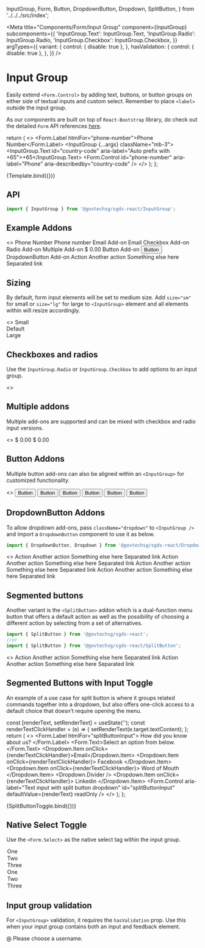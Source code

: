   InputGroup,
  Form,
  Button,
  DropdownButton,
  Dropdown,
  SplitButton,
} from '../../../src/index';

<Meta
  title="Components/Form/Input Group"
  component={InputGroup}
  subcomponents={{
    'InputGroup.Text': InputGroup.Text,
    'InputGroup.Radio': InputGroup.Radio,
    'InputGroup.Checkbox': InputGroup.Checkbox,
  }}
  argTypes={{
    variant: {
      control: { disable: true },
    },
    hasValidation: {
      control: { disable: true },
    },
  }}
/>

# Input Group

Easily extend `<Form.Control>` by adding text, buttons, or button groups on either side of textual inputs and custom select. Remember to place `<label>` outside the input group.

As our components are built on top of `React-Bootstrap` library, do check out the detailed `Form` API references <a href="https://react-bootstrap.github.io/forms/overview/" target="_blank">here</a>.

  return (
    <>
      <Form.Label htmlFor="phone-number">Phone Number</Form.Label>
      <InputGroup {...args} className="mb-3">
        <InputGroup.Text id="country-code" aria-label="Auto prefix with +65">+65</InputGroup.Text>
        <Form.Control
          id="phone-number"
          aria-label="Phone"
          aria-describedby="country-code"
        />
      </InputGroup>
    </>
  );
};

<Canvas>
  <Story name="Example" parameters={{ docs: { source: { type: 'code' } } }}>{Template.bind({})}</Story>
</Canvas>

## API

```jsx
import { InputGroup } from '@govtechsg/sgds-react/InputGroup';
```

<ArgsTable story="Example" />


## Example Addons

<Canvas>
  <Story name="More Addons">
    <>
      <Form.Label>Phone Number</Form.Label>
      <InputGroup className="mb-3">
        <InputGroup.Text id="basic-addon1">Phone number</InputGroup.Text>
          <Form.Control
            placeholder="Phone number"
            aria-label="Phone"
            aria-describedby="basic-addon1"
          />
      </InputGroup>
      <Form.Label>Email Add-on</Form.Label>
      <InputGroup className="mb-3">
        <InputGroup.Text id="basic-addon2">Email</InputGroup.Text>
          <Form.Control
            className="w-75"
            aria-label="Email"
            aria-describedby="basic-addon2"
          />
      </InputGroup>
      <Form.Label>Checkbox Add-on</Form.Label>
      <InputGroup className="mb-3">
        <InputGroup.Checkbox aria-label="Checkbox for following text input" />
          <Form.Control aria-label="Text input with checkbox" />
      </InputGroup>
      <Form.Label>Radio Add-on</Form.Label>
      <InputGroup className="mb-3">
        <InputGroup.Radio aria-label="Radio button for following text input" />
          <Form.Control aria-label="Text input with radio button" />
      </InputGroup>
      <Form.Label>Multiple Add-on</Form.Label>
      <InputGroup className="mb-3">
        <InputGroup.Text>$</InputGroup.Text>
        <InputGroup.Text>0.00</InputGroup.Text>
          <Form.Control aria-label="Dollar amount (with dot and two decimal places)" />
      </InputGroup>
      <Form.Label>Button Add-on</Form.Label>
      <InputGroup className="mb-3">
        <Button variant="outline-secondary" id="button-addon1">
          Button
        </Button>
          <Form.Control
            aria-label="Example text with button addon"
            aria-describedby="basic-addon1"
          />
      </InputGroup>
      <Form.Label>DropdownButton Add-on</Form.Label>
      <InputGroup className="mb-3 dropdown">
        <DropdownButton
          variant="outline-secondary"
          title="Dropdown"
          id="input-group-dropdown-1"
        >
          <Dropdown.Item href="#">Action</Dropdown.Item>
          <Dropdown.Item href="#">Another action</Dropdown.Item>
          <Dropdown.Item href="#">Something else here</Dropdown.Item>
          <Dropdown.Divider />
          <Dropdown.Item href="#" disabled>
            Separated link
          </Dropdown.Item>
        </DropdownButton>
          <Form.Control
            className="w-75"
            aria-label="Text input with dropdown button"
          />
      </InputGroup>
    </>
  </Story>
</Canvas>

## Sizing

By default, form input elements will be set to medium size. Add `size="sm"` for small or `size="lg"` for large to `<InputGroup>` element and all elements within will resize accordingly.

<Canvas>
  <Story name="Sizing">
    <>
      <InputGroup size="sm" className="mb-3">
        <InputGroup.Text id="inputGroup-sizing-sm">Small</InputGroup.Text>
        <Form.Control
          aria-label="Small"
          aria-describedby="inputGroup-sizing-sm"
        />
      </InputGroup>
      <br />
      <InputGroup className="mb-3">
        <InputGroup.Text id="inputGroup-sizing-default">
          Default
        </InputGroup.Text>
        <Form.Control
          aria-label="Default"
          aria-describedby="inputGroup-sizing-default"
        />
      </InputGroup>
      <br />
      <InputGroup size="lg">
        <InputGroup.Text id="inputGroup-sizing-lg">Large</InputGroup.Text>
        <Form.Control
          aria-label="Large"
          aria-describedby="inputGroup-sizing-sm"
        />
      </InputGroup>
    </>
  </Story>
</Canvas>

## Checkboxes and radios

Use the `InputGroup.Radio` or `InputGroup.Checkbox` to add options to an input group.

<Canvas>
  <Story name="Checkbox & Radio">
    <>
      <InputGroup className="mb-3">
        <InputGroup.Checkbox aria-label="Checkbox for following text input" />
        <Form.Control aria-label="Text input with checkbox" />
      </InputGroup>
      <InputGroup>
        <InputGroup.Radio aria-label="Radio button for following text input" />
        <Form.Control aria-label="Text input with radio button" />
      </InputGroup>
    </>
  </Story>
</Canvas>

## Multiple addons

Multiple add-ons are supported and can be mixed with checkbox and radio input versions.

<Canvas>
  <Story name="Multiple Addons">
    <>
      <InputGroup className="mb-3">
        <InputGroup.Text>$</InputGroup.Text>
        <InputGroup.Text>0.00</InputGroup.Text>
        <Form.Control aria-label="Dollar amount (with dot and two decimal places)" />
      </InputGroup>
      <InputGroup>
        <Form.Control aria-label="Dollar amount (with dot and two decimal places)" />
        <InputGroup.Text>$</InputGroup.Text>
        <InputGroup.Text>0.00</InputGroup.Text>
      </InputGroup>
    </>
  </Story>
</Canvas>

## Button Addons

Multiple button add-ons can also be aligned within an `<InputGroup>` for customized functionality.

<Canvas>
  <Story name="Button Addons">
    <>
      <InputGroup className="mb-3">
        <Button variant="outline-secondary" id="button-addon1">
          Button
        </Button>
        <Form.Control
          aria-label="Example text with button addon"
          aria-describedby="basic-addon1"
        />
      </InputGroup>
      <InputGroup className="mb-3">
        <Form.Control
          placeholder="Recipient's username"
          aria-label="Recipient's username"
          aria-describedby="basic-addon2"
        />
        <Button variant="outline-secondary" id="button-addon2">
          Button
        </Button>
      </InputGroup>
      <InputGroup className="mb-3">
        <Button variant="outline-secondary">Button</Button>
        <Button variant="outline-secondary">Button</Button>
        <Form.Control aria-label="Example text with two button addons" />
      </InputGroup>
      <InputGroup>
        <Form.Control
          placeholder="Recipient's username"
          aria-label="Recipient's username with two button addons"
        />
        <Button variant="outline-secondary">Button</Button>
        <Button variant="outline-secondary">Button</Button>
      </InputGroup>
    </>
  </Story>
</Canvas>

## DropdownButton Addons

To allow dropdown add-ons, pass `className="dropdown"` to `<InputGroup />` and import a `DropdownButton` component to use it as below.

```jsx
import { DropdownButton, Dropdown } from '@govtechsg/sgds-react/Dropdown';
```

<Canvas>
  <Story name="DropdownButton Addons">
    <>
      <InputGroup className="mb-3 dropdown">
        <DropdownButton
          variant="outline-secondary"
          title="Dropdown"
          id="input-group-dropdown-1"
        >
          <Dropdown.Item href="#">Action</Dropdown.Item>
          <Dropdown.Item href="#">Another action</Dropdown.Item>
          <Dropdown.Item href="#">Something else here</Dropdown.Item>
          <Dropdown.Divider />
          <Dropdown.Item href="#" disabled>
            Separated link
          </Dropdown.Item>
        </DropdownButton>
        <Form.Control aria-label="Text input with dropdown button" />
      </InputGroup>
      <InputGroup className="mb-3 dropdown">
        <Form.Control aria-label="Text input with dropdown button" />
        <DropdownButton
          variant="outline-secondary"
          title="Dropdown"
          id="input-group-dropdown-2"
          align="end"
        >
          <Dropdown.Item href="#">Action</Dropdown.Item>
          <Dropdown.Item href="#">Another action</Dropdown.Item>
          <Dropdown.Item href="#">Something else here</Dropdown.Item>
          <Dropdown.Divider />
          <Dropdown.Item href="#" disabled>
            Separated link
          </Dropdown.Item>
        </DropdownButton>
      </InputGroup>
      <InputGroup className="dropdown">
        <DropdownButton
          variant="outline-secondary"
          title="Dropdown"
          id="input-group-dropdown-3"
        >
          <Dropdown.Item href="#">Action</Dropdown.Item>
          <Dropdown.Item href="#">Another action</Dropdown.Item>
          <Dropdown.Item href="#">Something else here</Dropdown.Item>
          <Dropdown.Divider />
          <Dropdown.Item href="#" disabled>
            Separated link
          </Dropdown.Item>
        </DropdownButton>
        <Form.Control aria-label="Text input with 2 dropdown buttons" />
        <DropdownButton
          variant="outline-secondary"
          title="Dropdown"
          id="input-group-dropdown-4"
          align="end"
        >
          <Dropdown.Item href="#">Action</Dropdown.Item>
          <Dropdown.Item href="#">Another action</Dropdown.Item>
          <Dropdown.Item href="#">Something else here</Dropdown.Item>
          <Dropdown.Divider />
          <Dropdown.Item href="#" disabled>
            Separated link
          </Dropdown.Item>
        </DropdownButton>
      </InputGroup>
    </>
  </Story>
</Canvas>

## Segmented buttons

Another variant is the `<SplitButton>` addon which is a dual-function menu button that offers a default action as well as the possibility of choosing a different action by selecting from a set of alternatives.

```jsx
import { SplitButton } from '@govtechsg/sgds-react';
//or
import { SplitButton } from '@govtechsg/sgds-react/SplitButton';
```

<Canvas>
  <Story name="Segmented Buttons">
    <>
      <InputGroup className="mb-3">
        <SplitButton
          variant="outline-secondary"
          title="Action"
          id="segmented-button-dropdown-1"
        >
          <Dropdown.Item href="#">Action</Dropdown.Item>
          <Dropdown.Item href="#">Another action</Dropdown.Item>
          <Dropdown.Item href="#">Something else here</Dropdown.Item>
          <Dropdown.Divider />
          <Dropdown.Item href="#">Separated link</Dropdown.Item>
        </SplitButton>
        <Form.Control aria-label="Text input with dropdown button" />
      </InputGroup>
      <InputGroup className="mb-3">
        <Form.Control aria-label="Text input with dropdown button" />
        <SplitButton
          variant="outline-secondary"
          title="Action"
          id="segmented-button-dropdown-2"
          alignRight
        >
          <Dropdown.Item href="#">Action</Dropdown.Item>
          <Dropdown.Item href="#">Another action</Dropdown.Item>
          <Dropdown.Item href="#">Something else here</Dropdown.Item>
          <Dropdown.Divider />
          <Dropdown.Item href="#">Separated link</Dropdown.Item>
        </SplitButton>
      </InputGroup>
    </>
  </Story>
</Canvas>

## Segmented Buttons with Input Toggle

An example of a use case for split button is where it groups related commands together into a dropdown,
but also offers one-click access to a default choice that doesn’t require opening the menu.

  const [renderText, setRenderText] = useState('');
  const renderTextClickHandler = (e) => {
    setRenderText(e.target.textContent);
  };
  return (
    <>
      <Form.Label htmlFor="splitButtonInput">
        How did you know about us?
      </Form.Label>
      <Form.Text>Select an option from below.</Form.Text>
      <InputGroup className="mb-3">
        <SplitButton
          variant="outline-secondary"
          title="Email"
          id="segmented-button-dropdown-3"
          onClick={renderTextClickHandler}
        >
          <Dropdown.Item onClick={renderTextClickHandler}>Email</Dropdown.Item>
          <Dropdown.Item onClick={renderTextClickHandler}>
            Facebook
          </Dropdown.Item>
          <Dropdown.Item onClick={renderTextClickHandler}>
            Word of Mouth
          </Dropdown.Item>
          <Dropdown.Divider />
          <Dropdown.Item onClick={renderTextClickHandler}>
            Linkedin
          </Dropdown.Item>
        </SplitButton>
        <Form.Control
          aria-label="Text input with split button dropdown"
          id="splitButtonInput"
          defaultValue={renderText}
          readOnly
        />
      </InputGroup>
    </>
  );
};

<Canvas>
  <Story name="Segmented Buttons with Input Toggle">
    {SplitButtonToggle.bind({})}
  </Story>
</Canvas>

## Native Select Toggle

Use the `<Form.Select>` as the native select tag within the input group.

<Canvas>
  <Story name="Native Select Toggle">
    <Form>
      <InputGroup className="mb-3" id="select-addon1">
        <Form.Select defaultValue="2" aria-label="Choose a number">
          <option value="1">One</option>
          <option value="2">Two</option>
          <option value="3">Three</option>
        </Form.Select>
        <Form.Control
          className="w-75"
          placeholder="Select..."
          aria-label="select"
          aria-describedby="select-addon1"
        />
      </InputGroup>
      <InputGroup className="mb-3" id="select-addon2">
        <Form.Control
          className="w-75"
          placeholder="Select..."
          aria-label="select"
          aria-describedby="select-addon2"
        />
        <Form.Select defaultValue="3" aria-label="Choose a number">
          <option value="1">One</option>
          <option value="2">Two</option>
          <option value="3">Three</option>
        </Form.Select>
      </InputGroup>
    </Form>
  </Story>
</Canvas>

## Input group validation

For `<InputGroup>` validation, it requires the `hasValidation` prop. Use this when your input group contains both an input and feedback element.

<Canvas>
  <Story name="Input Group Validation">
    <InputGroup hasValidation>
      <InputGroup.Text id="prefix" aria-label="Auto prefix @ symbol">@</InputGroup.Text>
      <Form.Control type="text" required isInvalid aria-label="Username" aria-describedby="prefix" />
      <Form.Control.Feedback type="invalid">
        Please choose a username.
      </Form.Control.Feedback>
    </InputGroup>
  </Story>
</Canvas>
